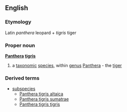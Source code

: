 ==English==
===Etymology===
Latin ''panthera'' leopard + ''tigris'' tiger
===Proper noun===
{{wikipedia}}
'''[[Panthera]] [[tigris]]'''
#a [[taxonomic]] [[species]], within [[genus]] [[Panthera]] - the [[tiger]]
{{wikispecies}}
===Derived terms===
*[[subspecies]]
**[[Panthera tigris altaica]]
**[[Panthera tigris sumatrae]]
**[[Panthera tigris tigris]]